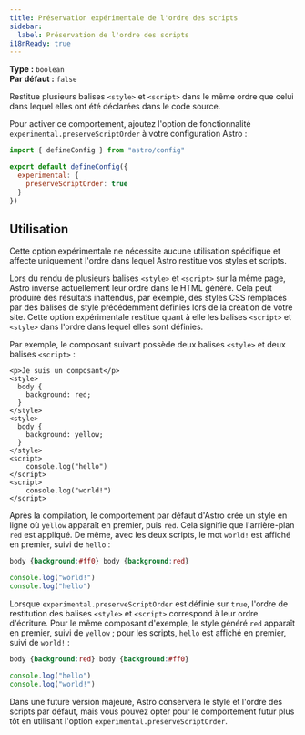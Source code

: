 ```yaml
---
title: Préservation expérimentale de l'ordre des scripts
sidebar:
  label: Préservation de l'ordre des scripts
i18nReady: true
---
```



<p>

  **Type :** `boolean`<br />
  **Par défaut :** `false`<br />
  <Since v="5.5.0" />
</p>

Restitue plusieurs balises `<style>` et `<script>` dans le même ordre que celui dans lequel elles ont été déclarées dans le code source.

Pour activer ce comportement, ajoutez l'option de fonctionnalité `experimental.preserveScriptOrder` à votre configuration Astro :

```js title="astro.config.mjs" ins={4-6}
import { defineConfig } from "astro/config"

export default defineConfig({
  experimental: {
    preserveScriptOrder: true
  }
})
```

## Utilisation

Cette option expérimentale ne nécessite aucune utilisation spécifique et affecte uniquement l'ordre dans lequel Astro restitue vos styles et scripts.

Lors du rendu de plusieurs balises `<style>` et `<script>` sur la même page, Astro inverse actuellement leur ordre dans le HTML généré. Cela peut produire des résultats inattendus, par exemple, des styles CSS remplacés par des balises de style précédemment définies lors de la création de votre site. Cette option expérimentale restitue quant à elle les balises `<script>` et `<style>` dans l'ordre dans lequel elles sont définies.

Par exemple, le composant suivant possède deux balises `<style>` et deux balises `<script>` :

```astro title="src/components/MyComponent.astro"
<p>Je suis un composant</p>
<style>
  body {
    background: red;
  }
</style>
<style>
  body {
    background: yellow;
  }
</style>
<script>
    console.log("hello")
</script>
<script>
    console.log("world!")
</script>
```

Après la compilation, le comportement par défaut d'Astro crée un style en ligne où `yellow` apparaît en premier, puis `red`. Cela signifie que l'arrière-plan `red` est appliqué. De même, avec les deux scripts, le mot `world!` est affiché en premier, suivi de `hello` :

```css
body {background:#ff0} body {background:red}
```

```js
console.log("world!")
console.log("hello")
```

Lorsque `experimental.preserveScriptOrder` est définie sur `true`, l'ordre de restitution des balises `<style>` et `<script>` correspond à leur ordre d'écriture. Pour le même composant d'exemple, le style généré `red` apparaît en premier, suivi de `yellow` ; pour les scripts, `hello` est affiché en premier, suivi de `world!` :

```css
body {background:red} body {background:#ff0}
```

```js
console.log("hello")
console.log("world!")
```

Dans une future version majeure, Astro conservera le style et l'ordre des scripts par défaut, mais vous pouvez opter pour le comportement futur plus tôt en utilisant l'option `experimental.preserveScriptOrder`.
